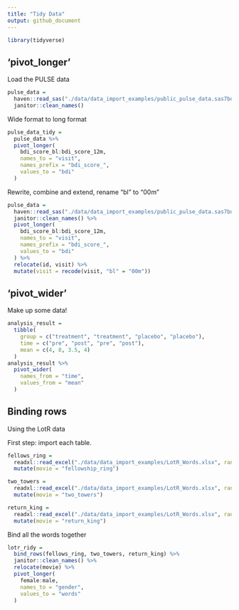```yaml
---
title: "Tidy Data"
output: github_document
---
```


```r
library(tidyverse)
```

## 'pivot_longer'

Load the PULSE data

```r
pulse_data = 
  haven::read_sas("./data/data_import_examples/public_pulse_data.sas7bdat") %>% 
  janitor::clean_names()
```

Wide format to long format

```r
pulse_data_tidy =
  pulse_data %>% 
  pivot_longer(
    bdi_score_bl:bdi_score_12m,
    names_to = "visit",
    names_prefix = "bdi_score_",
    values_to = "bdi"
  )
```

Rewrite, combine and extend, rename "bl" to "00m"
```r
pulse_data = 
  haven::read_sas("./data/data_import_examples/public_pulse_data.sas7bdat") %>% 
  janitor::clean_names() %>% 
  pivot_longer(
    bdi_score_bl:bdi_score_12m,
    names_to = "visit",
    names_prefix = "bdi_score_",
    values_to = "bdi"
  ) %>% 
  relocate(id, visit) %>% 
  mutate(visit = recode(visit, "bl" = "00m"))
```

## 'pivot_wider'

Make up some data!

```r
analysis_result =
  tibble(
    group = c("treatment", "treatment", "placebo", "placebo"),
    time = c("pre", "post", "pre", "post"),
    mean = c(4, 8, 3.5, 4)
  )
analysis_result %>% 
  pivot_wider(
    names_from = "time",
    values_from = "mean"
  )
```

## Binding rows

Using the LotR data

First step: import each table.

```r
fellows_ring =
  readxl::read_excel("./data/data_import_examples/LotR_Words.xlsx", range = "B3:D6") %>% 
  mutate(movie = "fellowship_ring")

two_towers =
  readxl::read_excel("./data/data_import_examples/LotR_Words.xlsx", range = "F3:H6") %>% 
  mutate(movie = "two_towers")

return_king =
  readxl::read_excel("./data/data_import_examples/LotR_Words.xlsx", range = "J3:L6") %>% 
  mutate(movie = "return_king")
```

Bind all the words together

```r
lotr_ridy = 
  bind_rows(fellows_ring, two_towers, return_king) %>% 
  janitor::clean_names() %>% 
  relocate(movie) %>% 
  pivot_longer(
    female:male,
    names_to = "gender",
    values_to = "words"
  )
```

